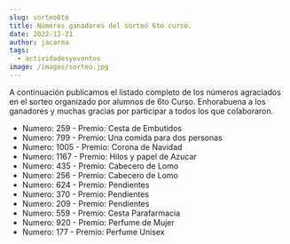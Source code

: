 ```yaml
---
slug: sorteo6to
title: Números ganadores del sorteo 6to curso.
date: 2022-12-21
author: jacarma
tags:
  - actividadesyeventos
image: /images/sorteo.jpg
---
```

A﻿ continuación publicamos el listado completo de los números agraciados en el sorteo organizado por alumnos de 6to Curso. Enhorabuena a los ganadores y muchas gracias por participar a todos los que colaboraron.

* N﻿umero: 259 - Premio: Cesta de Embutidos
* N﻿umero: 799 - Premio: Una comida para dos personas
* Numero: 1005 - Premio: Corona de Navidad
* N﻿umero: 1167 - Premio: Hilos y papel de Azucar
* N﻿umero: 435 - Premio: Cabecero de Lomo
* N﻿umero: 256 - Premio: Cabecero de Lomo
* N﻿umero: 624 - Premio: Pendientes
* N﻿umero: 370 - Premio: Pendientes
* N﻿umero: 209 - Premio: Pendientes
* N﻿umero: 559 - Premio: Cesta Parafarmacia
* N﻿umero: 920 - Premio: Perfume de Mujer
* N﻿umero: 177 - Premio: Perfume Unisex
